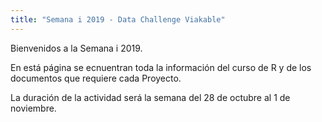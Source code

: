 ```yaml
---
title: "Semana i 2019 - Data Challenge Viakable"
---
```


Bienvenidos a la Semana i 2019.

En está página se ecnuentran toda la información
del curso de R y de los documentos que requiere cada Proyecto.

La duración de la actividad será la semana del 28 de octubre al 1 de noviembre.


